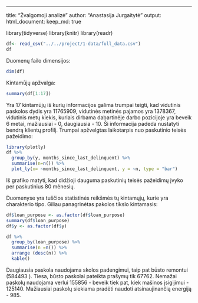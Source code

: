 ---
title: "Žvalgomoji analizė"
author: "Anastasija Jurgaitytė"
output:
  html_document:
    keep_md: true

library(tidyverse)
library(knitr)
library(readr)

```r
df<- read_csv("../../project/1-data/full_data.csv")
df
```
Duomenų failo dimensijos:
  
```r
dim(df)
```

Kintamūjų apžvalga:
  
```r
summary(df[1:17])
```

Yra 17 kintamūjų iš kurių informacijos galima trumpai teigti, kad vidutinis paskolos dydis yra 11765909, vidutinės metinės pajamos yra 1378367, vidutinis metų kiekis, kuriais dirbama dabartinėje darbo pozicijoje yra beveik 6 metai, mažiausiai - 0, daugiausia - 10. Ši informacija padeda nustatyti bendrą klientų profilį. Trumpai apžvelgtas laikotarpis nuo paskutinio teisės pažeidimo:


```r
library(plotly)
df %>%
  group_by(y, months_since_last_delinquent) %>%
  summarise(n=n()) %>%
  plot_ly(x= ~months_since_last_delinquent, y = ~n, type = "bar")

```


Iš grafiko matyti, kad didžioji dauguma paskutinių teisės pažeidimų įvyko per paskutinius 80 mėnesių. 

Duomenyse yra tuščios statistinės reikšmės tų kintamųjų, kurie yra charakterio tipo. Giliau panagrinėtas pakolos tikslo kintamasis:
  
```r
df$loan_purpose <- as.factor(df$loan_purpose)
summary(df$loan_purpose)
df$y <- as.factor(df$y)
```

```r
df %>%
  group_by(loan_purpose) %>%
  summarise(n =n()) %>%
  arrange (desc(n)) %>%
  kable()
```


Daugiausia paskola naudojama skolos padengimui, taip pat būsto remontui (584493 ). Tiesa, būsto paskolai pateikta prašymų tik 67762. Nemažai paskolų naudojama verlui 155856  - beveik tiek pat, kiek mašinos įsigijimui - 125140. Mažiausiai paskolų siekiama pradėti naudoti atsinaujinančią energiją - 985.














  
  


